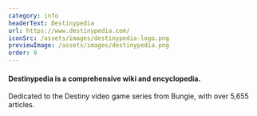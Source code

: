 ```yaml
---
category: info
headerText: Destinypedia
url: https://www.destinypedia.com/
iconSrc: /assets/images/destinypedia-logo.png
previewImage: /assets/images/destinypedia.png
order: 9
---
```


#### Destinypedia is a comprehensive wiki and encyclopedia.

Dedicated to the Destiny video game series from Bungie, with over 5,655 articles.
